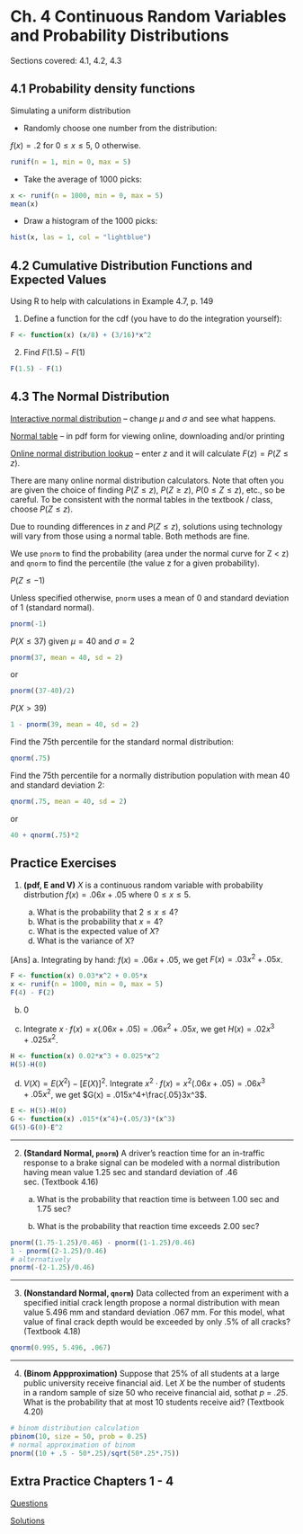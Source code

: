 # Ch. 4 Continuous Random Variables and Probability Distributions {-}

Sections covered: 4.1, 4.2, 4.3

## 4.1 Probability density functions {-}


Simulating a uniform distribution

* Randomly choose one number from the distribution:

$f(x) = .2$ for $0 \leq x \leq 5$, 0 otherwise.

```r
runif(n = 1, min = 0, max = 5)
```

* Take the average of 1000 picks:

```r
x <- runif(n = 1000, min = 0, max = 5)
mean(x)
```

* Draw a histogram of the 1000 picks:
```r
hist(x, las = 1, col = "lightblue")
```


## 4.2 Cumulative Distribution Functions and Expected Values {-}

Using R to help with calculations in Example 4.7, p. 149

1. Define a function for the cdf (you have to do the integration yourself):

```r
F <- function(x) (x/8) + (3/16)*x^2
```

2. Find $F(1.5) - F(1)$

```r
F(1.5) - F(1)
```

## 4.3 The Normal Distribution {-}

[Interactive normal distribution](http://www.intmath.com/counting-probability/normal-distribution-graph-interactive.php
) -- change $\mu$ and $\sigma$ and see what happens.

[Normal table](http://users.stat.ufl.edu/~athienit/Tables/Ztable.pdf) -- in pdf form for viewing online, downloading and/or printing

[Online normal distribution lookup](https://www2.ccrb.cuhk.edu.hk/stat/other/normal.htm) -- enter $z$ and it will calculate $F(z) = P(Z \leq z)$.

There are many online normal distribution calculators. Note that often you are given the choice of finding $P(Z \leq z)$, $P(Z \geq z)$, $P(0 \leq Z \leq z)$, etc., so be careful. To be consistent with the normal tables in the textbook / class, choose $P(Z \leq z)$.


Due to rounding differences in $z$ and $P(Z \leq z)$, solutions using technology will vary from those using a normal table. Both methods are fine.

We use `pnorm` to find the probability (area under the normal curve for Z < z) and `qnorm` to find the percentile (the value z for a given probability).


$P(Z \leq -1)$

Unless specified otherwise, `pnorm` uses a mean of 0 and standard deviation of 1 (standard normal).

```r
pnorm(-1)
```

$P(X \leq 37)$ given $\mu = 40$ and $\sigma = 2$
```r
pnorm(37, mean = 40, sd = 2)
```

or

```r
pnorm((37-40)/2)
```

$P(X > 39)$
```r
1 - pnorm(39, mean = 40, sd = 2)
```

Find the 75th percentile for the standard normal distribution:
```r
qnorm(.75)
```

Find the 75th percentile for a normally distribution population with mean 40 and standard deviation 2:
```r
qnorm(.75, mean = 40, sd = 2)
```

or
```r
40 + qnorm(.75)*2
```

## Practice Exercises {-}


1. **(pdf, E and V)** $X$ is a continuous random variable with probability distrbution $f(x)=.06x + .05$ where $0\leq x \leq 5$. 

   a. What is the probability that $2\leq x\leq 4$? 
   b. What is the probability that $x = 4$?
   c. What is the expected value of $X$?
   d. What is the variance of X?
   
[Ans]
a. Integrating by hand: $f(x)=.06x + .05$, we get $F(x) = .03x^2+.05x$.

```r
F <- function(x) 0.03*x^2 + 0.05*x
x <- runif(n = 1000, min = 0, max = 5)
F(4) - F(2)
```

b. 0

c. Integrate $x\cdot f(x) = x(.06x+.05)=.06x^2+.05x$, we get $H(x) = .02x^3+.025x^2$.
```r
H <- function(x) 0.02*x^3 + 0.025*x^2
H(5)-H(0) 
```

d. $V(X) = E(X^2)-[E(X)]^2$.
Integrate $x^2\cdot f(x) = x^2(.06x+.05)=.06x^3+.05x^2$, we get $G(x) = .015x^4+\frac{.05}3x^3$.
```r
E <- H(5)-H(0)
G <- function(x) .015*(x^4)+(.05/3)*(x^3)
G(5)-G(0)-E^2
```
------

2. **(Standard Normal, `pnorm`)** A driver's reaction time for an in-traffic response to a brake signal can be modeled with a normal distribution having mean value 1.25 sec and standard deviation of .46 sec.  (Textbook 4.16)

   a. What is the probability that reaction time is between 1.00 sec and 1.75 sec?

   b. What is the probability that reaction time exceeds 2.00 sec?

```r
pnorm((1.75-1.25)/0.46) - pnorm((1-1.25)/0.46)
1 - pnorm((2-1.25)/0.46)
# alternatively
pnorm(-(2-1.25)/0.46)
```
------

3. **(Nonstandard Normal, `qnorm`)** Data collected from an experiment with a specified initial crack
   length propose a normal distribution with mean value 5.496 mm and standard deviation .067 mm. For this model, what value of final crack depth would be exceeded by only .5% of all cracks? (Textbook 4.18)

```r
qnorm(0.995, 5.496, .067)
```
------

4. **(Binom Appproximation)** Suppose that 25% of all students at a large public university receive financial aid. Let $X$ be the number of students in a random sample of size 50 who receive financial
   aid, sothat *p = .25*. What is the probability that at most 10 students receive aid? (Textbook 4.20)

```r
# binom distribution calculation
pbinom(10, size = 50, prob = 0.25) 
# normal approximation of binom
pnorm((10 + .5 - 50*.25)/sqrt(50*.25*.75))

```

## Extra Practice Chapters 1 - 4 {-}

[Questions](https://github.com/jtr13/1201/blob/master/pdfs/ExtraPractice1-Questions.pdf){target="_blank"}

[Solutions](https://github.com/jtr13/1201/blob/master/pdfs/ExtraPractice1-Solutions.pdf){target="_blank"}
